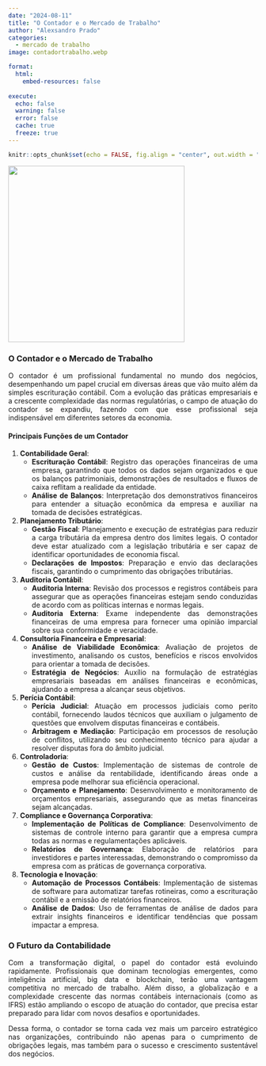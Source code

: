 ```yaml
---
date: "2024-08-11"                                    
title: "O Contador e o Mercado de Trabalho" 
author: "Alexsandro Prado"                            
categories:                                           
  - mercado de trabalho
image: contadortrabalho.webp

format:
  html:
    embed-resources: false
    
execute:
  echo: false
  warning: false
  error: false
  cache: true
  freeze: true
---
```


```r
knitr::opts_chunk$set(echo = FALSE, fig.align = "center", out.width = "100%")
```

```{=html}
<style> body {text-align: justify} </style>
```
```{=html}
<style>
  .left-aligned {
    text-align: left;
  }
</style>
```
![](contadortrabalho.webp){fig-align="center" width="356"}

::: {style="text-align: justify;"}
### O Contador e o Mercado de Trabalho

O contador é um profissional fundamental no mundo dos negócios, desempenhando um papel crucial em diversas áreas que vão muito além da simples escrituração contábil. Com a evolução das práticas empresariais e a crescente complexidade das normas regulatórias, o campo de atuação do contador se expandiu, fazendo com que esse profissional seja indispensável em diferentes setores da economia.

#### Principais Funções de um Contador

1.  **Contabilidade Geral**:
    -   **Escrituração Contábil**: Registro das operações financeiras de uma empresa, garantindo que todos os dados sejam organizados e que os balanços patrimoniais, demonstrações de resultados e fluxos de caixa reflitam a realidade da entidade.
    -   **Análise de Balanços**: Interpretação dos demonstrativos financeiros para entender a situação econômica da empresa e auxiliar na tomada de decisões estratégicas.
2.  **Planejamento Tributário**:
    -   **Gestão Fiscal**: Planejamento e execução de estratégias para reduzir a carga tributária da empresa dentro dos limites legais. O contador deve estar atualizado com a legislação tributária e ser capaz de identificar oportunidades de economia fiscal.
    -   **Declarações de Impostos**: Preparação e envio das declarações fiscais, garantindo o cumprimento das obrigações tributárias.
3.  **Auditoria Contábil**:
    -   **Auditoria Interna**: Revisão dos processos e registros contábeis para assegurar que as operações financeiras estejam sendo conduzidas de acordo com as políticas internas e normas legais.
    -   **Auditoria Externa**: Exame independente das demonstrações financeiras de uma empresa para fornecer uma opinião imparcial sobre sua conformidade e veracidade.
4.  **Consultoria Financeira e Empresarial**:
    -   **Análise de Viabilidade Econômica**: Avaliação de projetos de investimento, analisando os custos, benefícios e riscos envolvidos para orientar a tomada de decisões.
    -   **Estratégia de Negócios**: Auxílio na formulação de estratégias empresariais baseadas em análises financeiras e econômicas, ajudando a empresa a alcançar seus objetivos.
5.  **Perícia Contábil**:
    -   **Perícia Judicial**: Atuação em processos judiciais como perito contábil, fornecendo laudos técnicos que auxiliam o julgamento de questões que envolvem disputas financeiras e contábeis.
    -   **Arbitragem e Mediação**: Participação em processos de resolução de conflitos, utilizando seu conhecimento técnico para ajudar a resolver disputas fora do âmbito judicial.
6.  **Controladoria**:
    -   **Gestão de Custos**: Implementação de sistemas de controle de custos e análise da rentabilidade, identificando áreas onde a empresa pode melhorar sua eficiência operacional.
    -   **Orçamento e Planejamento**: Desenvolvimento e monitoramento de orçamentos empresariais, assegurando que as metas financeiras sejam alcançadas.
7.  **Compliance e Governança Corporativa**:
    -   **Implementação de Políticas de Compliance**: Desenvolvimento de sistemas de controle interno para garantir que a empresa cumpra todas as normas e regulamentações aplicáveis.
    -   **Relatórios de Governança**: Elaboração de relatórios para investidores e partes interessadas, demonstrando o compromisso da empresa com as práticas de governança corporativa.
8.  **Tecnologia e Inovação**:
    -   **Automação de Processos Contábeis**: Implementação de sistemas de software para automatizar tarefas rotineiras, como a escrituração contábil e a emissão de relatórios financeiros.
    -   **Análise de Dados**: Uso de ferramentas de análise de dados para extrair insights financeiros e identificar tendências que possam impactar a empresa.

### O Futuro da Contabilidade

Com a transformação digital, o papel do contador está evoluindo rapidamente. Profissionais que dominam tecnologias emergentes, como inteligência artificial, big data e blockchain, terão uma vantagem competitiva no mercado de trabalho. Além disso, a globalização e a complexidade crescente das normas contábeis internacionais (como as IFRS) estão ampliando o escopo de atuação do contador, que precisa estar preparado para lidar com novos desafios e oportunidades.

Dessa forma, o contador se torna cada vez mais um parceiro estratégico nas organizações, contribuindo não apenas para o cumprimento de obrigações legais, mas também para o sucesso e crescimento sustentável dos negócios. 
:::
